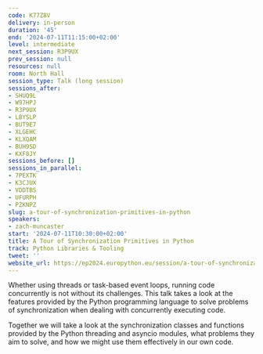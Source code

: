 ```yaml
---
code: K77Z8V
delivery: in-person
duration: '45'
end: '2024-07-11T11:15:00+02:00'
level: intermediate
next_session: R3P9UX
prev_session: null
resources: null
room: North Hall
session_type: Talk (long session)
sessions_after:
- SHUQ9L
- W97HPJ
- R3P9UX
- LBYSLP
- BUT9E7
- XLGEHC
- KLXQAM
- BUH9SD
- KXF8JY
sessions_before: []
sessions_in_parallel:
- 7PEXTK
- K3CJUX
- VDDTBS
- UFURPH
- PZKNPZ
slug: a-tour-of-synchronization-primitives-in-python
speakers:
- zach-muncaster
start: '2024-07-11T10:30:00+02:00'
title: A Tour of Synchronization Primitives in Python
track: Python Libraries & Tooling
tweet: ''
website_url: https://ep2024.europython.eu/session/a-tour-of-synchronization-primitives-in-python
---
```


Whether using threads or task-based event loops, running code concurrently is not without its challenges. This talk takes a look at the features provided by the Python programming language to solve problems of synchronization when dealing with concurrently executing code.

Together we will take a look at the synchronization classes and functions provided by the Python threading and asyncio modules, what problems they aim to solve, and how we might use them effectively in our own code.
